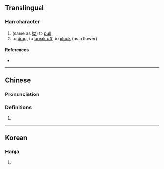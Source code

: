 {{character info/new}}
==Translingual==

===Han character===
{{Han char|rn=9|rad=人|as=05|sn=7|four=24227|canj=OVIS|ids=⿰亻幼}}

# (same as [[拗]]) to [[pull]]
# to [[drag]], to [[break off]], to [[pluck]] (as a flower)

====References====
* {{Han ref|kx=0097.050|dkj=00480|hdz=10141.060|uh=3443|ud=13379}}

----

==Chinese==
{{zh-forms}}

===Pronunciation===
{{zh-pron
|m=ǎo
|c=au2,au3,paai1
|mc=y
|oc=
|ma=
|cat=v
}}

===Definitions===
{{zh-hanzi}}

# {{zh-alt-form|拗}}

----

==Korean==

===Hanja===
{{ko-hanja|hangeul=요|rv=yo|mr=yo|y=yo|eumhun=헤매다|ehrv=hemaeda|ehmr=hemaeda|ehy=heymayta}}

# {{defn|lang=ko|sort=人05}}
